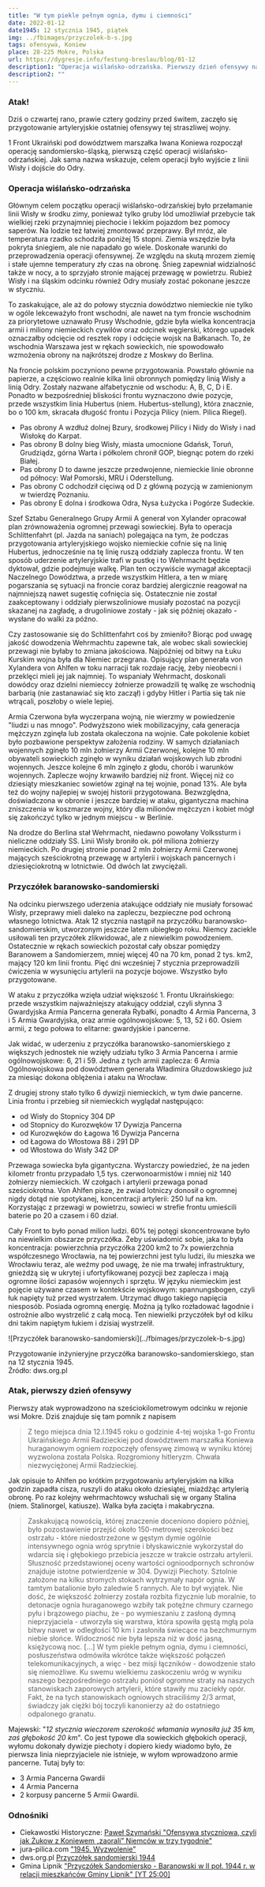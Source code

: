 ```yaml
---
title: "W tym piekle pełnym ognia, dymu i ciemności"
date: 2022-01-12
date1945: 12 stycznia 1945, piątek
img: ../fbimages/przyczolek-b-s.jpg
tags: ofensywa, Koniew
place: 28-225 Mokre, Polska
url: https://dygresje.info/festung-breslau/blog/01-12
description1: "Operacja wiślańsko-odrzańska. Pierwszy dzień ofensywy na odcinku przyczółka baranowsko-sandomierskiego."
description2: ""
---
```


### Atak!

Dziś o czwartej rano, prawie cztery godziny przed świtem, zaczęło się przygotowanie artyleryjskie ostatniej ofensywy tej straszliwej wojny.

1 Front Ukraiński pod dowództwem marszałka Iwana Koniewa rozpoczął operację sandomiersko-śląską, pierwszą część operacji wiślańsko-odrzańskiej. Jak sama nazwa wskazuje, celem operacji było wyjście z linii Wisły i dojście do Odry.

### Operacja wiślańsko-odrzańska

Głównym celem początku operacji wiślańsko-odrzańskiej było przełamanie linii Wisły w środku zimy, ponieważ tylko gruby lód umożliwiał przebycie tak wielkiej rzeki przynajmniej piechocie i lekkim pojazdom bez pomocy saperów. Na lodzie też łatwiej zmontować przeprawy. Był mróz, ale temperatura rzadko schodziła poniżej 15 stopni. Ziemia wszędzie była pokryta śniegiem, ale nie napadało go wiele. Doskonałe warunki do przeprowadzenia operacji ofensywnej. Ze względu na skutą mrozem ziemię i stałe ujemne temperatury zły czas na obronę. Śnieg zapewniał widzialność także w nocy, a to sprzyjało stronie mającej przewagę w powietrzu. Rubież Wisły i na śląskim odcinku również Odry musiały zostać pokonane jeszcze w styczniu.

To zaskakujące, ale aż do połowy stycznia dowództwo niemieckie nie tylko w ogóle lekceważyło front wschodni, ale nawet na tym froncie wschodnim za priorytetowe uznawało Prusy Wschodnie, gdzie była wielka koncentracja armii i miliony niemieckich cywilów oraz odcinek węgierski, którego upadek oznaczałby odcięcie od resztek ropy i odcięcie wojsk na Bałkanach. To, że wschodnia Warszawa jest w rękach sowieckich, nie spowodowało wzmożenia obrony na najkrótszej drodze z Moskwy do Berlina.

Na froncie polskim poczyniono pewne przygotowania. Powstało głównie na papierze, a częściowo realnie kilka linii obronnych pomiędzy linią Wisły a linią Odry. Zostały nazwane alfabetycznie od wschodu: A, B, C, D i E. Ponadto w bezpośredniej bliskości frontu wyznaczono dwie pozycje, przede wszystkim linia Hubertus (niem. Hubertus-stellung), która znacznie, bo o 100 km, skracała długość frontu i Pozycja Pilicy (niem. Pilica Riegel).

- Pas obrony A wzdłuż dolnej Bzury, środkowej Pilicy i Nidy do Wisły i nad Wisłokę do Karpat.
- Pas obrony B dolny bieg Wisły, miasta umocnione Gdańsk, Toruń, Grudziądz, górna Warta i półkolem chronił GOP, biegnąc potem do rzeki Białej.
- Pas obrony D to dawne jeszcze przedwojenne, niemieckie linie obronne od północy: Wał Pomorski, MRU i Oderstellung.
- Pas obrony C odchodził cięciwą od D z główną pozycją w zamienionym w twierdzę Poznaniu.
- Pas obrony E dolna i środkowa Odra, Nysa Łużycka i Pogórze Sudeckie.

Szef Sztabu Generalnego Grupy Armii A generał von Xylander opracował plan zrównoważenia ogromnej przewagi sowieckiej. Była to operacja Schlittenfahrt (pl. Jazda na saniach) polegająca na tym, że podczas przygotowania artyleryjskiego wojsko niemieckie cofnie się na linię Hubertus, jednocześnie na tę linię ruszą oddziały zaplecza frontu. W ten sposób uderzenie artyleryjskie trafi w pustkę i to Wehrmacht będzie dyktował, gdzie podejmuje walkę. Plan ten oczywiście wymagał akceptacji Naczelnego Dowództwa, a przede wszystkim Hitlera, a ten w miarę pogarszania sę sytuacji na froncie coraz bardziej alergicznie reagował na najmniejszą nawet sugestię cofnięcia się. Ostatecznie nie został zaakceptowany i oddziały pierwszoliniowe musiały pozostać na pozycji skazanej na zagładę, a drugoliniowe zostały - jak się później okazało - wysłane do walki za późno.

Czy zastosowanie się do Schlittenfahrt coś by zmieniło? Biorąc pod uwagę jakość dowodzenia Wehrmachtu zapewne tak, ale wobec skali sowieckiej przewagi nie byłaby to zmiana jakościowa. Najpóźniej od bitwy na Łuku Kurskim wojna była dla Niemiec przegrana. Opisujący plan generała von Xylandera von Ahlfen w toku narracji tak rozdaje rację, żeby nieobecni i przeklęci mieli jej jak najmniej. To wspaniały Wehrmacht, doskonali dowódcy oraz dzielni niemieccy żołnierze prowadzili tę walkę ze wschodnią barbarią (nie zastanawiać się kto zaczął) i gdyby Hitler i Partia się tak nie wtrącali, poszłoby o wiele lepiej.

Armia Czerwona była wyczerpana wojną, nie wierzmy w powiedzenie "liudzi u nas mnogo". Podwyższono wiek mobilizacyjny, cała generacja mężczyzn zginęła lub została okaleczona na wojnie. Całe pokolenie kobiet było pozbawione perspektyw założenia rodziny. W samych działaniach wojennych zginęło 10 mln żołnierzy Armii Czerwonej, kolejne 10 mln obywateli sowieckich zginęło w wyniku działań wojskowych lub zbrodni wojennych. Jeszce kolejne 6 mln zginęło z głodu, chorób i warunków wojennych. Zaplecze wojny krwawiło bardziej niż front. Więcej niż co dziesiąty mieszkaniec sowietów zginął na tej wojnie, ponad 13%. Ale była też do wojny najlepiej w swojej historii przygotowana. Bezwzględna, doświadczona w obronie i jeszcze bardziej w ataku, gigantyczna machina zniszczenia w koszmarze wojny, który dla milionów mężczyzn i kobiet mógł się zakończyć tylko w jednym miejscu - w Berlinie.

Na drodze do Berlina stał Wehrmacht, niedawno powołany Volkssturm i nieliczne oddziały SS. Linii Wisły broniło ok. pół miliona żołnierzy niemieckich. Po drugiej stronie ponad 2 mln żołnierzy Armii Czerwonej mających sześciokrotną przewagę w artylerii i wojskach pancernych i dziesięciokrotną w lotnictwie. Od dwóch lat zwyciężali.

### Przyczółek baranowsko-sandomierski

Na odcinku pierwszego uderzenia atakujące oddziały nie musiały forsować Wisły, przeprawy mieli daleko na zapleczu, bezpieczne pod ochroną własnego lotnictwa. Atak 12 stycznia nastąpił na przyczółku baranowsko-sandomierskim, utworzonym jeszcze latem ubiegłego roku. Niemcy zaciekle usiłowali ten przyczółek zlikwidować, ale z niewielkim powodzeniem. Ostatecznie w rękach sowieckich pozostał cały obszar pomiędzy Baranowem a Sandomierzem, mniej więcej 40 na 70 km, ponad 2 tys. km2, mający 120 km linii frontu. Pięć dni wcześniej 7 stycznia przeprowadzili ćwiczenia w wysunięciu artylerii na pozycje bojowe. Wszystko było przygotowane.

W ataku z przyczółka wzięła udział większość 1. Frontu Ukraińskiego: przede wszystkim najważniejszy atakujący oddział, czyli słynna 3 Gwardyjska Armia Pancerna generała Rybałki, ponadto 4 Armia Pancerna, 3 i 5 Armia Gwardyjska, oraz armie ogólnowojskowe: 5, 13, 52 i 60. Osiem armii, z tego połowa to elitarne: gwardyjskie i pancerne.

Jak widać, w uderzeniu z przyczółka baranowsko-sanomierskiego z większych jednostek nie wzięły udziału tylko 3 Armia Pancerna i armie ogólnowojskowe: 6, 21 i 59. Jedna z tych armii zaplecza: 6 Armia Ogólnowojskowa pod dowództwem generała Władimira Głuzdowskiego już za miesiąc dokona oblężenia i ataku na Wrocław.

Z drugiej strony stało tylko 6 dywizji niemieckich, w tym dwie pancerne. Linia frontu i przebieg sił niemieckich wyglądał następująco:

- od Wisły do Stopnicy 304 DP
- od Stopnicy do Kurozwęków 17 Dywizja Pancerna
- od Kurozwęków do Łagowa 16 Dywizja Pancerna
- od Łagowa do Włostowa 88 i 291 DP
- od Włostowa do Wisły 342 DP

Przewaga sowiecka była gigantyczna. Wystarczy powiedzieć, że na jeden kilometr frontu przypadało 1,5 tys. czerwonoarmistów i mniej niż 140 żołnierzy niemieckich. W czołgach i artylerii przewaga ponad sześciokrotna. Von Ahlfen pisze, że zwiad lotniczy donosił o ogromnej nigdy dotąd nie spotykanej, koncentracji artylerii: 250 luf na km. Korzystając z przewagi w powietrzu, sowieci w strefie frontu umieścili baterie po 20 a czasem i 60 dział.

Cały Front to było ponad milion ludzi. 60% tej potęgi skoncentrowane było na niewielkim obszarze przyczółka. Żeby uświadomić sobie, jaka to była koncentracja: powierzchnia przyczółka 2200 km2 to 7x powierzchnia współczesnego Wrocławia, na tej powierzchni jest tylu ludzi, ilu mieszka we Wrocławiu teraz, ale weźmy pod uwagę, że nie ma trwałej infrastruktury, gnieżdżą się w ukrytej i ufortyfikowanej pozycji bez zaplecza i mają ogromne ilości zapasów wojennych i sprzętu. W języku niemieckim jest pojęcie używane czasem w kontekście wojskowym: spannungsbogen, czyli łuk napięty tuż przed wystrzałem. Utrzymać długo takiego napięcia niesposób. Posiada ogromną energię. Można ją tylko rozładować łagodnie i ostrożnie albo wystrzelić z całą mocą. Ten niewielki przyczółek był od kilku dni takim napiętym łukiem i dzisiaj wystrzelił.

<BoxImageWrapper>
![Przyczółek baranowsko-sandomierski](../fbimages/przyczolek-b-s.jpg)

Przygotowanie inżynieryjne przyczółka baranowsko-sandomierskiego, stan na 12 stycznia 1945.<br />
Źródło: dws.org.pl
</BoxImageWrapper>

### Atak, pierwszy dzień ofensywy

Pierwszy atak wyprowadzono na sześciokilometrowym odcinku w rejonie wsi Mokre. Dziś znajduje się tam pomnik z napisem
>Z tego miejsca dnia 12.I.1945 roku o godzinie 4-tej wojska 1-go Frontu Ukraińskiego Armii Radzieckiej pod dowództwem marszałka Koniewa huraganowym ogniem rozpoczęły ofensywę zimową w wyniku której wyzwolona została Polska. Rozgromiony hitleryzm. Chwała niezwyciężonej Armii Radzieckiej.

Jak opisuje to Ahlfen po krótkim przygotowaniu artyleryjskim na kilka godzin zapadła cisza, ruszyli do ataku około dziesiątej, miażdżąc artylerią obronę. Po raz kolejny wehrmachtowcy wsłuchali się w organy Stalina (niem. Stalinorgel, katiusze). Walka była zacięta i makabryczna.
>Zaskakującą nowością, której znaczenie doceniono dopiero później, było pozostawienie przejść około 150-metrowej szerokości bez ostrzału - które niedostrzeżone w gęstym dymie ogólnie intensywnego ognia wróg sprytnie i błyskawicznie wykorzystał do wdarcia się i głębokiego przebicia jeszcze w trakcie ostrzału artylerii. Słuszność przedstawionej oceny wartości ognioodpornych schronów znajduje istotne potwierdzenie w 304. Dywizji Piechoty. Sztolnie założone na kilku stromych stokach wytrzymały napór ognia. W tamtym batalionie było zaledwie 5 rannych. Ale to był wyjątek. Nie dość, że większość żołnierzy została rozbita fizycznie lub moralnie, to detonacje ognia huraganowego wzbiły tak potężne chmury czarnego pyłu i brązowego piachu, że - po wymieszaniu z zasłoną dymną nieprzyjaciela - utworzyła się warstwa, która spowiła gęstą mgłą pola bitwy nawet w odległości 10 km i zasłoniła świecące na bezchmurnym niebie słońce. Widoczność nie była lepsza niż w dość jasną, księżycową noc. [...] W tym piekle pełnym ognia, dymu i ciemności, posłuszeństwa odmówiła wkrótce także większość połączeń telekomunikacyjnych, a więc - bez misji łączników - dowodzenie stało się niemożliwe. Ku swemu wielkiemu zaskoczeniu wróg w wyniku naszego bezpośredniego ostrzału poniósł ogromne straty na naszych stanowiskach zaporowych artylerii, które stawiły mu zaciekły opór. Fakt, że na tych stanowiskach ogniowych straciliśmy 2/3 armat, świadczy jak ciężki bój toczyli kanonierzy aż do ostatniego odpalonego granatu.

Majewski: "*12 stycznia wieczorem szerokość włamania wynosiła już 35 km, zaś głębokość 20 km*". Co jest typowe dla sowieckich głębokich operacji, wyłomu dokonały dywizje piechoty i dopiero kiedy wiadomo było, że pierwsza linia nieprzyjaciele nie istnieje, w wyłom wprowadzono armie pancerne. Tutaj były to:

- 3 Armia Pancerna Gwardii
- 4 Armia Pancerna
- 2 korpusy pancerne 5 Armii Gwardii.

### Odnośniki

- Ciekawostki Historyczne: [Paweł Szymański "Ofensywa styczniowa, czyli jak Żukow z Koniewem „zaorali” Niemców w trzy tygodnie"](https://ciekawostkihistoryczne.pl/2020/01/12/ofensywa-styczniowa-czyli-jak-zukow-z-koniewem-zaorali-niemcow-w-trzy-tygodnie/)
- jura-pilica.com ["1945. Wyzwolenie"](http://www.jura-pilica.com/?1945-wyzwolenie,385)
- dws.org.pl [Przyczółek sandomierski 1944](https://www.dws.org.pl/viewtopic.php?f=2&t=12333&start=0)
- Gmina Lipnik ["Przyczółek Sandomiersko - Baranowski w II poł. 1944 r. w relacji mieszkańców Gminy Lipnik" [YT 25:00]](https://www.youtube.com/watch?v=kS4JuPXyM5U)
